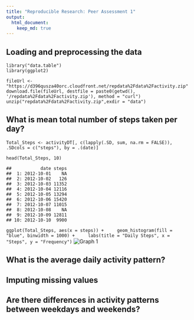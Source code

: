 ```yaml
---
title: "Reproducible Research: Peer Assessment 1"
output: 
  html_document:
    keep_md: true
---
```



## Loading and preprocessing the data
```
library("data.table")
library(ggplot2)

fileUrl <- "https://d396qusza40orc.cloudfront.net/repdata%2Fdata%2Factivity.zip"
download.file(fileUrl, destfile = paste0(getwd(), '/repdata%2Fdata%2Factivity.zip'), method = "curl")
unzip("repdata%2Fdata%2Factivity.zip",exdir = "data")
```


## What is mean total number of steps taken per day?
```
Total_Steps <- activityDT[, c(lapply(.SD, sum, na.rm = FALSE)), .SDcols = c("steps"), by = .(date)] 

head(Total_Steps, 10)
```
```
##           date steps
##  1: 2012-10-01    NA
##  2: 2012-10-02   126
##  3: 2012-10-03 11352
##  4: 2012-10-04 12116
##  5: 2012-10-05 13294
##  6: 2012-10-06 15420
##  7: 2012-10-07 11015
##  8: 2012-10-08    NA
##  9: 2012-10-09 12811
## 10: 2012-10-10  9900
```
```
ggplot(Total_Steps, aes(x = steps)) +
    geom_histogram(fill = "blue", binwidth = 1000) +
    labs(title = "Daily Steps", x = "Steps", y = "Frequency")
    ```
![Graph 1](https://github.com/vikrambiswas/RepData_PeerAssessment1/blob/master/doc/unnamed-chunk-4-1.png)

## What is the average daily activity pattern?



## Imputing missing values



## Are there differences in activity patterns between weekdays and weekends?
